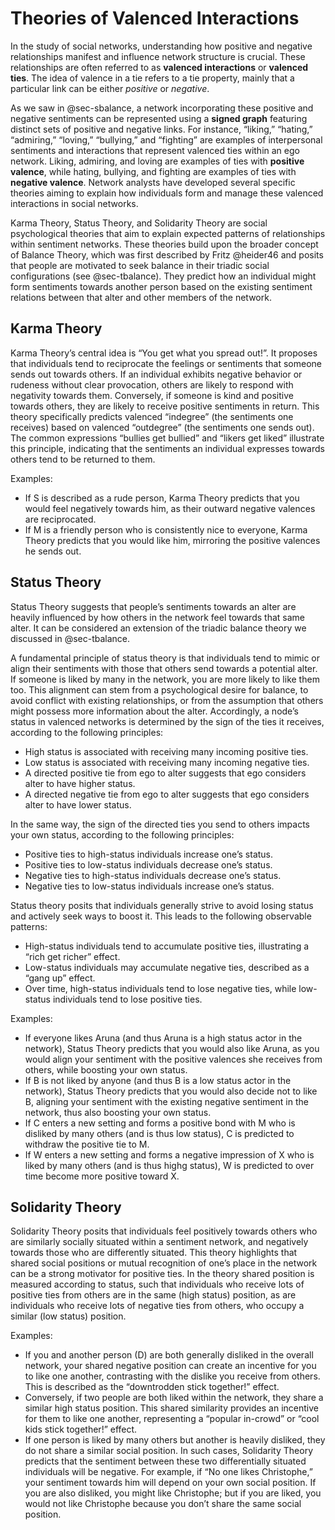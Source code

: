 # Theories of Valenced Interactions {#sec-valenced}

In the study of social networks, understanding how positive and negative relationships manifest and influence network structure is crucial. These relationships are often referred to as **valenced interactions** or **valenced ties**. The idea of valence in a tie refers to a tie property, mainly that a particular link can be either *positive* or *negative*. 

As we saw in @sec-sbalance, a network incorporating these positive and negative sentiments can be represented using a **signed graph** featuring distinct sets of positive and negative links. For instance, "liking," "hating," "admiring," "loving," "bullying," and "fighting" are examples of interpersonal sentiments and interactions that represent valenced ties within an ego network. Liking, admiring, and loving are examples of ties with **positive valence**, while hating, bullying, and fighting are examples of ties with **negative valence**. Network analysts have developed several specific theories aiming to explain how individuals form and manage these valenced interactions in social networks.

Karma Theory, Status Theory, and Solidarity Theory are social psychological theories that aim to explain expected patterns of relationships within sentiment networks. These theories build upon the broader concept of Balance Theory, which was first described by Fritz @heider46 and posits that people are motivated to seek balance in their triadic social configurations (see @sec-tbalance). They predict how an individual  might form sentiments towards another person based on the existing sentiment relations between that alter and other members of the network.

## Karma Theory

Karma Theory's central idea is "You get what you spread out!". It proposes that individuals tend to reciprocate the feelings or sentiments that someone sends out towards others. If an individual exhibits negative behavior or rudeness without clear provocation, others are likely to respond with negativity towards them. Conversely, if someone is kind and positive towards others, they are likely to receive positive sentiments in return. This theory specifically predicts valenced "indegree" (the sentiments one receives) based on valenced "outdegree" (the sentiments one sends out). The common expressions "bullies get bullied" and "likers get liked" illustrate this principle, indicating that the sentiments an individual expresses towards others tend to be returned to them.

Examples:

- If S is described as a rude person, Karma Theory predicts that you would feel negatively towards him, as their outward negative valences are reciprocated.
- If M is a friendly person who is consistently nice to everyone, Karma Theory predicts that you would like him, mirroring the positive valences he sends out.

## Status Theory

Status Theory suggests that people's sentiments towards an alter are heavily influenced by how others in the network feel towards that same alter. It can be considered an extension of the triadic balance theory we discussed in @sec-tbalance.

A fundamental principle of status theory is that individuals tend to mimic or align their sentiments with those that others send towards a potential alter. If someone is liked by many in the network, you are more likely to like them too. This alignment can stem from a psychological desire for balance, to avoid conflict with existing relationships, or from the assumption that others might possess more information about the alter. Accordingly, a node's status in valenced networks is determined by the sign of the ties it receives, according to the following principles:

- High status is associated with receiving many incoming positive ties.
- Low status is associated with receiving many incoming negative ties.
- A directed positive tie from ego to alter suggests that ego considers alter to have higher status.
- A directed negative tie from ego to alter suggests that ego considers alter to have lower status.

In the same way, the sign of the directed ties you send to others impacts your own status, according to the following principles:

- Positive ties to high-status individuals increase one's status.
- Positive ties to low-status individuals decrease one's status.
- Negative ties to high-status individuals decrease one's status.
- Negative ties to low-status individuals increase one's status.

Status theory posits that individuals generally strive to avoid losing status and actively seek ways to boost it. This leads to the following observable patterns:

- High-status individuals tend to accumulate positive ties, illustrating a "rich get richer" effect.
- Low-status individuals may accumulate negative ties, described as a "gang up" effect.
- Over time, high-status individuals tend to lose negative ties, while low-status individuals tend to lose positive ties.

Examples:

- If everyone likes Aruna (and thus Aruna is a high status actor in the network), Status Theory predicts that you would also like Aruna, as you would align your sentiment with the positive valences she receives from others, while boosting your own status.
- If B is not liked by anyone (and thus B is a low status actor in the network), Status Theory predicts that you would also decide not to like B, aligning your sentiment with the existing negative sentiment in the network, thus also boosting your own status. 
- If C enters a new setting and forms a positive bond with M who is disliked by many others (and is thus low status), C is predicted to withdraw the positive tie to M.
- If W enters a new setting and forms a negative impression of X who is liked by many others (and is thus highg status), W is predicted to over time become more positive toward X. 

## Solidarity Theory

Solidarity Theory posits that individuals feel positively towards others who are similarly socially situated within a sentiment network, and negatively towards those who are differently situated. This theory highlights that shared social positions or mutual recognition of one's place in the network can be a strong motivator for positive ties. In the theory shared position is measured according to status, such that individuals who receive lots of positive ties from others are in the same (high status) position, as are individuals who receive lots of negative ties from others, who occupy a similar (low status) position.

Examples:

- If you and another person (D) are both generally disliked in the overall network, your shared negative position can create an incentive for you to like one another, contrasting with the dislike you receive from others. This is described as the "downtrodden stick together!" effect.
- Conversely, if two people are both liked within the network, they share a similar high status position. This shared similarity provides an incentive for them to like one another, representing a "popular in-crowd" or "cool kids stick together!" effect. 
- If one person is liked by many others but another is heavily disliked, they do not share a similar social position. In such cases, Solidarity Theory predicts that the sentiment between these two differentially situated individuals will be negative. For example, if "No one likes Christophe," your sentiment towards him will depend on your own social position. If you are also disliked, you might like Christophe; but if you are liked, you would not like Christophe because you don't share the same social position.
